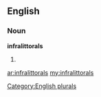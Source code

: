 ==English==

===Noun===
'''infralittorals'''

# {{plural of|[[infralittoral]]}}

[[Category:English plurals]]

[[ar:infralittorals]]
[[my:infralittorals]]